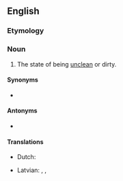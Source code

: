 ==English==

===Etymology===
{{suffix|en|uncleanly|ness}}

===Noun===
{{en-noun|~}}

# The state of being [[unclean]] or dirty.

====Synonyms====
* {{l|en|uncleanness}}

====Antonyms====
* {{l|en|cleanliness}}

====Translations====
{{trans-top|state of being unclean, dirty}}
* Dutch: {{t|nl|onzuiverheid|f}}
{{trans-mid}}
* Latvian: {{t|lv|netīrība}}, {{t|lv|netīrīgums}}, {{t|lv|nespodrība}}
{{trans-bottom}}